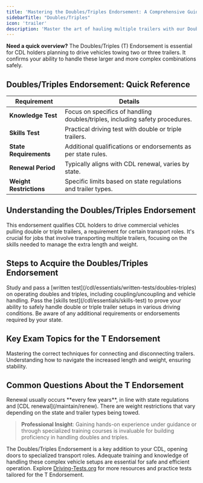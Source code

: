 ```yaml
---
title: 'Mastering the Doubles/Triples Endorsement: A Comprehensive Guide'
sidebarTitle: "Doubles/Triples"
icon: 'trailer'
description: 'Master the art of hauling multiple trailers with our Doubles and Triples Endorsement guide. Learn the necessary skills, regulations, and practical knowledge required for this CDL certification.'
---
```


<Tip>**Need a quick overview?** The Doubles/Triples (T) Endorsement is essential for CDL holders planning to drive vehicles towing two or three trailers. It confirms your ability to handle these larger and more complex combinations safely.</Tip>

<Snippet file="doubles-triples-endorsement-diagram.mdx" />

## Doubles/Triples Endorsement: Quick Reference

| **Requirement** | **Details** |
|-----------------|-------------|
| **Knowledge Test** | Focus on specifics of handling doubles/triples, including safety procedures. |
| **Skills Test** | Practical driving test with double or triple trailers. |
| **State Requirements** | Additional qualifications or endorsements as per state rules. |
| **Renewal Period** | Typically aligns with CDL renewal, varies by state. |
| **Weight Restrictions** | Specific limits based on state regulations and trailer types. |

## Understanding the Doubles/Triples Endorsement

<AccordionGroup>
  <Accordion title="Defining the T Endorsement">
    This endorsement qualifies CDL holders to drive commercial vehicles pulling double or triple trailers, a requirement for certain transport roles.
  </Accordion>

  <Accordion title="Why the T Endorsement Matters">
    It's crucial for jobs that involve transporting multiple trailers, focusing on the skills needed to manage the extra length and weight.
  </Accordion>
</AccordionGroup>

## Steps to Acquire the Doubles/Triples Endorsement

<Steps>
  <Step title="Knowledge Test Preparation">
    Study and pass a [written test](/cdl/essentials/written-tests/doubles-triples) on operating doubles and triples, including coupling/uncoupling and vehicle handling.
  </Step>

  <Step title="Practical Skills Assessment">
    Pass the [skills test](/cdl/essentials/skills-test) to prove your ability to safely handle double or triple trailer setups in various driving conditions.
  </Step>

  <Step title="State-Specific Criteria">
    Be aware of any additional requirements or endorsements required by your state.
  </Step>
</Steps>

## Key Exam Topics for the T Endorsement

<CardGroup cols={2}>
  <Card title="Coupling/Uncoupling Procedures" icon="link">
    Mastering the correct techniques for connecting and disconnecting trailers.
  </Card>

  <Card title="Vehicle Handling and Stability" icon="scale-unbalanced">
    Understanding how to navigate the increased length and weight, ensuring stability.
  </Card>
</CardGroup>

## Common Questions About the T Endorsement

<AccordionGroup>
  <Accordion title="Renewing the T Endorsement">
    Renewal usually occurs **every few years**, in line with state regulations and [CDL renewal](/maintain/renew).
  </Accordion>

  <Accordion title="Weight Limitations with T Endorsement">
    There are weight restrictions that vary depending on the state and trailer types being towed.
  </Accordion>
</AccordionGroup>

> **Professional Insight**: Gaining hands-on experience under guidance or through specialized training courses is invaluable for building proficiency in handling doubles and triples.

The Doubles/Triples Endorsement is a key addition to your CDL, opening doors to specialized transport roles. Adequate training and knowledge of handling these complex vehicle setups are essential for safe and efficient operation. Explore [Driving-Tests.org](https://driving-tests.org) for more resources and practice tests tailored for the T Endorsement.

<Snippet file="cdl-premium.mdx" />
